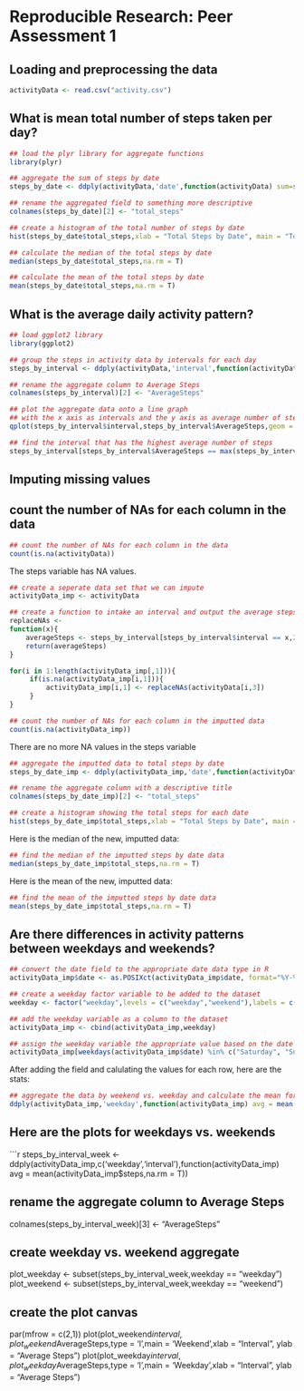 # Reproducible Research: Peer Assessment 1


## Loading and preprocessing the data
```r
activityData <- read.csv("activity.csv")
```
## What is mean total number of steps taken per day?
```r
## load the plyr library for aggregate functions
library(plyr)

## aggregate the sum of steps by date
steps_by_date <- ddply(activityData,'date',function(activityData) sum=sum(activityData$steps))

## rename the aggregated field to something more descriptive
colnames(steps_by_date)[2] <- "total_steps"

## create a histogram of the total number of steps by date
hist(steps_by_date$total_steps,xlab = "Total Steps by Date", main = "Total Steps by Date")

## calculate the median of the total steps by date
median(steps_by_date$total_steps,na.rm = T)

## calculate the mean of the total steps by date
mean(steps_by_date$total_steps,na.rm = T)
```
## What is the average daily activity pattern?
```r
## load ggplot2 library
library(ggplot2)

## group the steps in activity data by intervals for each day
steps_by_interval <- ddply(activityData,'interval',function(activityData) avg = mean(activityData$steps,na.rm = T))

## rename the aggregate column to Average Steps
colnames(steps_by_interval)[2] <- "AverageSteps"

## plot the aggregate data onto a line graph
## with the x axis as intervals and the y axis as average number of steps
qplot(steps_by_interval$interval,steps_by_interval$AverageSteps,geom = "line",main = "Average Steps per Interval", xlab = "Interval", ylab = "Average Number of Steps")

## find the interval that has the highest average number of steps
steps_by_interval[steps_by_interval$AverageSteps == max(steps_by_interval$AverageSteps),]
```
## Imputing missing values
## count the number of NAs for each column in the data
```r
## count the number of NAs for each column in the data
count(is.na(activityData))
```
The steps variable has NA values.
```r
## create a seperate data set that we can impute
activityData_imp <- activityData

## create a function to intake an interval and output the average steps for that interval
replaceNAs <-
function(x){
    averageSteps <- steps_by_interval[steps_by_interval$interval == x,2]
    return(averageSteps)
}

for(i in 1:length(activityData_imp[,1])){
     if(is.na(activityData_imp[i,1])){
         activityData_imp[i,1] <- replaceNAs(activityData[i,3])
     }
}

## count the number of NAs for each column in the imputted data
count(is.na(activityData_imp))
```
There are no more NA values in the steps variable
```r
## aggregate the imputted data to total steps by date
steps_by_date_imp <- ddply(activityData_imp,'date',function(activityData_imp) sum=sum(activityData_imp$steps))

## rename the aggregate column with a descriptive title
colnames(steps_by_date_imp)[2] <- "total_steps"

## create a histogram showing the total steps for each date
hist(steps_by_date_imp$total_steps,xlab = "Total Steps by Date", main = "Total Steps by Date with Imputed Data")
```
Here is the median of the new, imputted data:
```r
## find the median of the imputted steps by date data
median(steps_by_date_imp$total_steps,na.rm = T)
```
Here is the mean of the new, imputted data:
```r
## find the mean of the imputted steps by date data
mean(steps_by_date_imp$total_steps,na.rm = T)
```
## Are there differences in activity patterns between weekdays and weekends?
```r
## convert the date field to the appropriate date data type in R
activityData_imp$date <- as.POSIXct(activityData_imp$date, format="%Y-%m-%d")

## create a weekday factor variable to be added to the dataset
weekday <- factor("weekday",levels = c("weekday","weekend"),labels = c("weekday","weekend"))

## add the weekday variable as a column to the dataset
activityData_imp <- cbind(activityData_imp,weekday)

## assign the weekday variable the appropriate value based on the date field
activityData_imp[weekdays(activityData_imp$date) %in% c("Saturday", "Sunday"),4] <- "weekend"
```
After adding the field and calulating the values for each row, here are the stats:
```r
## aggregate the data by weekend vs. weekday and calculate the mean for each level
ddply(activityData_imp,'weekday',function(activityData_imp) avg = mean(activityData_imp$steps))
```
## Here are the plots for weekdays vs. weekends
```r
steps_by_interval_week <- ddply(activityData_imp,c('weekday','interval'),function(activityData_imp) avg = mean(activityData_imp$steps,na.rm = T))

## rename the aggregate column to Average Steps
colnames(steps_by_interval_week)[3] <- "AverageSteps"

## create weekday vs. weekend aggregate
plot_weekday <- subset(steps_by_interval_week,weekday == "weekday")
plot_weekend <- subset(steps_by_interval_week,weekday == "weekend")

## create the plot canvas
par(mfrow = c(2,1))
plot(plot_weekend$interval,plot_weekend$AverageSteps,type = 'l',main = 'Weekend',xlab = "Interval", ylab = "Average Steps")
plot(plot_weekday$interval,plot_weekday$AverageSteps,type = 'l',main = 'Weekday',xlab = "Interval", ylab = "Average Steps")
